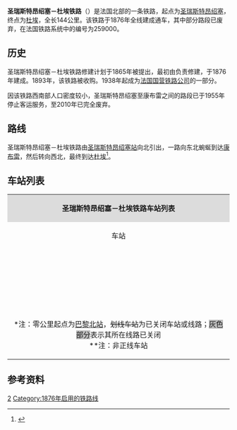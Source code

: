 {{Infobox rail system-route
|collapsed=no
|box_width=
|rail_name=圣瑞斯特昂绍塞－杜埃铁路<br>{{lang|fr|Ligne de Saint-Just-en-Chaussée à Douai}}
|banner_color=
|sec_banner_color=
|logo_filename={{法国交通标志/铁路|259000}}
|image_width=
|logo_bgcolor=
|logo_note=
|image =RFN 259 000.png
|imagesize=
|caption=圣瑞斯特昂绍塞－杜埃铁路路线图
|system_map=
|mapimage_width=
|map_bgcolor=
|locale={{FRA}}
|service_type=
|start=[[圣瑞斯特昂绍塞站|圣瑞斯特昂绍塞站]]、[[杜埃站|杜埃站]]
|begin_operation=1876年
|end_operation=1955年（圣瑞斯特昂绍塞至康布雷段）
|operation_note=
|system_length=144km
|length_in_operation=29km
|total_length=
|status=部分关闭
|line_title=线路
|lines=[[单线铁路|单线铁路]]
|stations=
|route_title=线路
|main_route=
|secondary_route=
|branch_route=
|standard=
|main_stations=[[圣瑞斯特昂绍塞站|圣瑞斯特昂绍塞站]]、[[康布雷城站|康布雷城站]]、[[杜埃站|杜埃站]]
|ridership=
|fleet_size=
|max_speed= 
|track_gauge=
|distance_between_mainlines=
|min_radius=
|max_grade=
|block_signal=
|electrified=25 kV – 50 Hz（康布雷至杜埃段）
|depot=
|operator={{法国交通数据|sncf}}
|franchise=
|hq=
|key_person=
|website=
|route_map=
}}
'''圣瑞斯特昂绍塞－杜埃铁路'''（{{lang-fr|Ligne de Saint-Just-en-Chaussée à Douai}}）是法国北部的一条铁路，起点为[[圣瑞斯特昂绍塞|圣瑞斯特昂绍塞]]，终点为[[杜埃|杜埃]]，全长144公里。该铁路于1876年全线建成通车，其中部分路段已废弃，在法国铁路系统中的编号为259000。

==历史==

圣瑞斯特昂绍塞－杜埃铁路修建计划于1865年被提出，最初由{{link-fr|皮卡第-佛兰德铁路公司|Compagnie des chemins de fer de Picardie et des Flandres}}负责修建，于1876年建成。1893年，该铁路被{{link-fr|法国北部铁路公司|Compagnie des chemins de fer du Nord}}收购。1938年起成为[[法国国营铁路公司|法国国营铁路公司]]的一部分。

因该铁路西南部人口密度较小，圣瑞斯特昂绍塞至康布雷之间的路段已于1955年停止客运服务，至2010年已完全废弃。

==路线==
圣瑞斯特昂绍塞－杜埃铁路由[[圣瑞斯特昂绍塞站|圣瑞斯特昂绍塞站]]向北引出，一路向东北蜿蜒到达[[康布雷|康布雷]]，然后转向西北，最终到达[[杜埃|杜埃]]<ref name="geo">{{Cite web|url=https://www.geoportail.gouv.fr/carte|title=Carte|accessdate=2021-04-06|author=Géoportail|language=fr|publisher=Géoportail|archive-url=https://web.archive.org/web/20170129154129/https://www.geoportail.gouv.fr/carte/|archive-date=2017-01-29|dead-url=no}}</ref>。

==车站列表==
{{Main|{{link-fr|圣瑞斯特昂绍塞－杜埃铁路路线图|Schéma de la ligne de Saint-Just-en-Chaussée à Douai}}}}
{| class="wikitable mw-collapsible " style="margin:1em auto 1em auto; font-size:smaller"
|colspan="5" align="center" style="background:#DCDCDC"|'''圣瑞斯特昂绍塞－杜埃铁路车站列表'''
|-
!align="center" |车站
!align="center" |公里数*
!align="center" |交汇路线
!align="center" |本线停靠车种
!align="center" |可换乘交通
|-
|align="center"|{{Arret|Saint-Just-en-Chaussée|[[圣瑞斯特昂绍塞站|圣瑞斯特昂绍塞站]]}}
|79.515
|{{法国交通标志/铁路|272000}} [[巴黎－里尔铁路|巴黎－里尔铁路]]<small>（[[巴黎北站|巴黎]]方向）</small>↑<br>{{法国交通标志/铁路|272000}} [[巴黎－里尔铁路|巴黎－里尔铁路]]<small>（[[里尔佛兰德站|里尔]]方向）</small>↘
|align="center"|{{法国交通数据|ter|hdf}}
|
|-style="background: #BDBDBD"
|align="center"|{{Arret|<s>Plainval|普兰瓦勒站</s>}}
|82.000
|
|
|
|-style="background: #BDBDBD"
|align="center"|{{Arret|<s>Maignelay-Montigny|迈涅莱-蒙蒂尼站</s>}}
|88.215
|
|
|
|-style="background: #BDBDBD"
|align="center"|{{Arret|<s>Dompierre - Ferrières|栋皮埃尔-费里耶尔站</s>}}
|93.000
|
|
|
|-
|align="center"|{{Arret|Montdidier|[[蒙迪迪耶站|蒙迪迪耶站]]}}
|100.115
|{{法国交通标志/铁路|232000}} [[奥尔穆瓦维利耶－博沃铁路|奥尔穆瓦维利耶－博沃铁路]]<small>（[[贡比涅站|贡比涅]]方向）</small>↖<br>{{法国交通标志/铁路|232000}} [[奥尔穆瓦维利耶－博沃铁路|奥尔穆瓦维利耶－博沃铁路]]<small>（[[亚眠站|亚眠]]方向）</small>↘
|align="center"|{{法国交通数据|ter|hdf}}
|{{法国交通数据|car|80}}
|-style="background: #BDBDBD"
|align="center"|{{Arret|<s>Laboissière - Fescamps|拉布瓦西耶尔-费康</s>}}
|109.178
|
|
|
|-
|align="center"|{{Arret|<s>Roye|鲁瓦站</s>}}
|119.367
|{{法国交通标志/铁路|248000}} <s>[[贡比涅－鲁瓦铁路|贡比涅－鲁瓦铁路]]<small>（贡比涅站方向）</small></s>↖
|
|{{法国交通数据|car|80}}
|-
|align="center"|{{Arret|Chaulnes|[[绍尔讷站|绍尔讷站]]}}
|131.771
|{{法国交通标志/铁路|261000}} [[亚眠－拉昂铁路|亚眠－拉昂铁路]]<small>（[[亚眠站|亚眠]]方向）</small>↗<br>{{法国交通标志/铁路|261000}} [[亚眠－拉昂铁路|亚眠－拉昂铁路]]<small>（[[拉昂站|拉昂]]方向）</small>↙
|align="center"|{{法国交通数据|ter|hdf}}
|{{法国交通数据|car|80}}
|-style="background: #BDBDBD"
|align="center"|{{Arret|<s>Marchélepot|马尔谢勒波站</s>}}
|138.219
|
|
|
|-style="background: #BDBDBD"
|align="center"|{{Arret|<s>Péronne-la-Chapelette|佩罗讷拉沙普莱特站</s>}}
|148.703
|
|
|
|-style="background: #BDBDBD"
|align="center"|{{Arret|<s>Péronne - Flamicourt|佩罗讷-弗拉米库尔站</s>}}
|150.220
|
|
|{{法国交通数据|car|80}}
|-style="background: #BDBDBD"
|align="center"|{{Arret|<s>Cartigny|卡尔蒂尼站</s>}}
|155.827
|
|
|
|-style="background: #BDBDBD"
|align="center"|{{Arret|<s>Roisel|鲁瓦塞勒站</s>}}
|163.529
|
|
|{{法国交通数据|car|80}}
|-style="background: #BDBDBD"
|align="center"|{{Arret|<s>Épehy|埃佩站</s>}}
|171.322
|
|
|{{法国交通数据|car|59}}
|-style="background: #BDBDBD"
|align="center"|{{Arret|<s>Marcoing|马尔宽站</s>}}
|185.465
|
|
|
|-
|align="center"|{{Arret|Cambrai-Ville|[[康布雷城站|康布雷城站]]}}
|194.505
|联络线，可连接[[比西尼－索曼铁路|{{法国交通标志/铁路]]（比西尼和索曼方向）↖
|align="center"|{{法国交通数据|ter|hdf}}
|{{法国交通数据|car|59}}<br>{{法国交通数据/城市公共交通|康布雷}}
|-
|align="center"|{{Arret|<s>Sancourt|桑库尔站</s>}}
|201.938
|
|
|
|-
|align="center"|{{Arret|Aubigny-au-Bac|[[欧比尼欧巴克站|欧比尼欧巴克站]]}}
|208.816
|{{法国交通标志/铁路|258000}} [[欧比尼欧巴克－索曼铁路|欧比尼欧巴克－索曼铁路]]<small>（[[索曼站|索曼]]方向）</small>↙
|align="center"|{{法国交通数据|ter|hdf}}
|{{法国交通数据|car|59}}
|-
|align="center"|{{Arret|Brunémont|[[布吕内蒙站|布吕内蒙站]]}}
|210.472
|
|align="center"|{{法国交通数据|ter|hdf}}
|{{法国交通数据|car|59}}
|-
|align="center"|{{Arret|Arleux|[[阿尔勒站_(诺尔省)|阿尔勒站]]}}
|212.572
|
|align="center"|{{法国交通数据|ter|hdf}}
|{{法国交通数据|car|59}}<br>{{法国交通标志/杜埃}}
|-
|align="center"|{{Arret|Cantin|[[康坦站|康坦站]]}}
|215.709
|
|align="center"|{{法国交通数据|ter|hdf}}
|{{法国交通数据|car|59}}<br>{{法国交通标志/杜埃}}
|-
|align="center"|{{Arret|Sin-le-Noble|[[桑勒诺布勒站|桑勒诺布勒站]]}}
|220.871
|
|align="center"|{{法国交通数据|ter|hdf}}
|{{法国交通标志/杜埃}}
|-
|align="center" rowspan=3|{{Arret|Douai|[[杜埃站|杜埃站]]}}
|221.454
|{{法国交通标志/铁路|262000}} [[杜埃－布朗米瑟龙铁路|杜埃－布朗米瑟龙铁路]]<small>（[[瓦朗谢讷站|瓦朗谢讷]]方向）</small>↖
|
|
|-
|221.467
|联络线，前往[[巴黎－里尔铁路|{{法国交通标志/铁路]]的[[巴黎北站|巴黎]]方向↘
|
|
|-
|223.726
|{{法国交通标志/铁路|272000}} [[巴黎－里尔铁路|巴黎－里尔铁路]]<small>（[[巴黎北站|巴黎]]方向）</small>↗<br>{{法国交通标志/铁路|272000}} [[巴黎－里尔铁路|巴黎－里尔铁路]]<small>（[[里尔佛兰德站|里尔]]方向）</small>↓
|align="center"|{{法国交通数据|tgv}}<br>{{法国交通数据|ter|hdf}}
|{{法国交通数据|car|59}}<br>{{法国交通标志/杜埃}}
|-
|colspan=5|<nowiki>*</nowiki>注：零公里起点为[[巴黎北站|巴黎北站]]，<s>划线车站</s>为已关闭车站或线路；<span style="background: #BDBDBD">灰色部分</span>表示其所在线路已关闭<br><nowiki>**</nowiki>注：非正线车站
|}

==参考资料==
{{Reflist}}
[[Category:法国铁路线|2]]
[[Category:1876年启用的铁路线|Category:1876年启用的铁路线]]